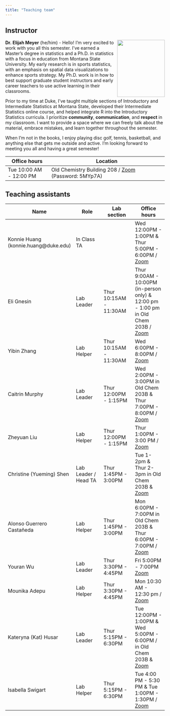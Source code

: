 ```yaml
---
title: "Teaching team"
---
```


## Instructor

![](images/team/elijah.jpeg){width="150" height="180"style="float:right;padding: 0 0 0 10px;" fig-alt="Headshot of Dr. Elijah Meyer"}

**Dr. Elijah Meyer** (he/him) - Hello! I'm very excited to work with you all this semester. I've earned a Master's degree in statistics and a Ph.D. in statistics with a focus in education from Montana State University. My early research is in sports statistics, with an emphasis on spatial data visualizations to enhance sports strategy. My Ph.D. work is in how to best support graduate student instructors and early career teachers to use active learning in their classrooms. 

Prior to my time at Duke, I've taught multiple sections of Introductory and Intermediate Statistics at Montana State, developed their Intermediate Statistics online course, and helped integrate R into the Introductory Statistics curricula. I prioritize **community**, **communication**, and **respect** in my classroom. I want to provide a space where we can freely talk about the material, embrace mistakes, and learn together throughout the semester. 

When I'm not in the books, I enjoy playing disc golf, tennis, basketball, and anything else that gets me outside and active. I'm looking forward to meeting you all and having a great semester!


| Office hours            | Location                                                                       |
|--------------------|----------------------------------------------------|
| Tue 10:00 AM - 12:00 PM | Old Chemistry Building 208 / [Zoom](https://bit.ly/3QZ8JAL) (Password: 5MYp7A) |

## Teaching assistants

| Name                     | Role                 | Lab section            | Office hours                                              |
|------------------|------------------|------------------|-------------------|
| Konnie Huang (konnie.huang@duke.edu)             | In Class TA          |                        | Wed 12:00PM - 1:00PM \& Thur 5:00PM - 6:00PM / [Zoom](https://duke.zoom.us/j/3134334092)                       |
| Eli Gnesin               | Lab Leader           | Thur 10:15AM - 11:30AM | Thur 9:00AM - 10:00PM (in-person only)  & 12:00 pm - 1:00 pm in Old Chem 203B / [Zoom](https://duke.zoom.us/j/96679510100) |
| Yibin Zhang              | Lab Helper           | Thur 10:15AM - 11:30AM |  Wed 6:00PM - 8:00PM / [Zoom](https://duke.zoom.us/j/6988663824)                                                         |
| Caitrin Murphy           | Lab Leader           | Thur 12:00PM - 1:15PM  | Wed 2:00PM - 3:00PM in Old Chem 203B \& Thur 7:00PM - 8:00PM  / [Zoom](https://duke.zoom.us/j/91219008868)                      |
| Zheyuan Liu              | Lab Helper           | Thur 12:00PM - 1:15PM  | Thur 1:00PM - 3:00 PM / [Zoom](https://duke.zoom.us/j/4756996788)                      |
| Christine (Yueming) Shen | Lab Leader / Head TA | Thur 1:45PM - 3:00PM   | Tue 1-2pm \& Thur 2-3pm in Old Chem 203B \& [Zoom](https://duke.zoom.us/j/7084677825)                      |
| Alonso Guerrero Castañeda | Lab Helper          | Thur 1:45PM - 3:00PM  |Mon 6:00PM - 7:00PM in Old Chem 203B \& Thur 6:00PM - 7:00PM / [Zoom](https://duke.zoom.us/j/4203479729)                    |
| Youran Wu                | Lab Leader           | Thur 3:30PM - 4:45PM   | Fri 5:00PM - 7:00PM [Zoom](https://duke.zoom.us/j/3729247150?pwd=WmxrcUlVNjNNckxzZlA5WGxXbFNLdz09)                                                              |
| Mounika Adepu            | Lab Helper           | Thur 3:30PM - 4:45PM   | Mon 10:30 AM - 12:30 pm / [Zoom](https://duke.zoom.us/j/96793000302)                    |
| Kateryna (Kat) Husar     | Lab Leader           | Thur 5:15PM - 6:30PM   | Tue 12:00PM - 1:00PM & Wed 5:00PM - 6:00PM / in Old Chem 203B \& [Zoom](https://duke.zoom.us/j/92277293367) |
| Isabella Swigart         | Lab Helper           | Thur 5:15PM - 6:30PM   | Tue 4:00 PM - 5:30 PM \& Tue 1:00PM - 1:30PM / [Zoom](https://duke.zoom.us/j/8134996832)                      |

